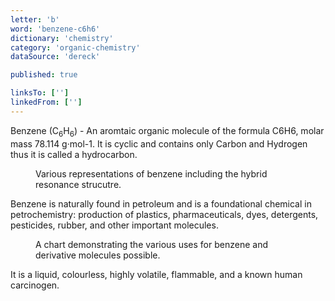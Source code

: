 ```yaml
---
letter: 'b'
word: 'benzene-c6h6'
dictionary: 'chemistry'
category: 'organic-chemistry'
dataSource: 'dereck'

published: true

linksTo: ['']
linkedFrom: ['']
---
```


<a id="benzene_c6h6">Benzene (C<sub>6</sub>H<sub>6</sub>)</a> - An aromtaic organic molecule of the formula C6H6, molar mass 78.114 g·mol\-1. It is cyclic and contains only Carbon and Hydrogen thus it is called a hydrocarbon.

<Figure src="/dictionaries/chemistry/benzene_representations.png">
    Various representations of benzene including the hybrid resonance strucutre.
</Figure>

Benzene is naturally found in petroleum and is a foundational chemical in petrochemistry: production of plastics, pharmaceuticals, dyes, detergents, pesticides, rubber, and other important molecules.

<Figure src="/dictionaries/chemistry/benzene_uses.png">
    A chart demonstrating the various uses for benzene and derivative molecules possible.
</Figure>

It is a liquid, colourless, highly volatile, flammable, and a known human carcinogen.